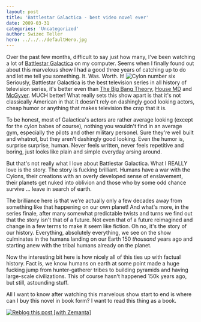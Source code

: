 ```yaml
---
layout: post
title: 'Battlestar Galactica - best video novel ever'
date: 2009-03-31
categories: 'Uncategorized'
author: Swizec Teller
hero: ../../../defaultHero.jpg
---
```

Over the past few months, difficult to say just how many, I've been watching a lot of [Battlestar Galactica](http://www.scifi.com/battlestar/ "Battlestar Galactica") on my computer. Seems when I finally found out about this marvelous show I had a good three years of catching up to do and let me tell you something. It. Was. Worth. It! ![](http://blogs.seattleweekly.com/threadcount/cylon6.jpg "Cylon number six") Seriously, Battlestar Galactica is the best television series in all history of television series, it's better even than [The Big Bang Theory](http://alpha.cbs.com/primetime/big_bang_theory/ "The Big Bang Theory"), [House MD](http://en.wikipedia.org/wiki/House_%28TV_series%29 "House (TV series)") and [McGyver](http://en.wikipedia.org/wiki/MacGyver "MacGyver"). MUCH better! What really sets this show apart is that it's not classically American in that it doesn't rely on dashingly good looking actors, cheap humor or anything that makes television the crap that it is.



To be honest, most of Galactica's actors are rather average looking (except for the cylon babes of course), nothing you wouldn't find in an average gym, especially the pilots and other military personel. Sure they're well built and whatnot, but they aren't dashingly good looking. Even the humor is, surprise surprise, human. Never feels written, never feels repetitive and boring, just looks like plain and simple everyday arsing around.



But that's not really what I love about Battlestar Galactica. What I REALLY love is the story. The story is fucking brilliant. Humans have a war with the Cylons, their creations with an overly developed sense of enslavement, their planets get nuked into oblivion and those who by some odd chance survive ... leave in search of earth.



The brilliance here is that we're actually only a few decades away from something like that happening on our own planet! And what's more, in the series finale, after many somewhat predictable twists and turns we find out that the story isn't that of a future. Not even that of a future reimagined and change in a few terms to make it seem like fiction. Oh no, it's the story of our history. Everything, absolutely everything, we see on the show culminates in the humans landing on our Earth 150 _thousand_ years ago and starting anew with the tribal humans already on the planet.



Now the interesting bit here is how nicely all of this ties up with factual history. Fact is, we know humans on earth at some point made a huge fucking jump from hunter-gatherer tribes to building pyramids and having large-scale civilizations. This of course hasn't happened 150k years ago, but still, astounding stuff.



All I want to know after watching this marvelous show start to end is where can I buy this novel in book form? I want to read this thing as a book.

[![Reblog this post \[with Zemanta\]](http://img.zemanta.com/reblog_e.png?x-id=b32d328f-b889-45d5-acd3-a7ff873b122c)](http://reblog.zemanta.com/zemified/b32d328f-b889-45d5-acd3-a7ff873b122c/ "Zemified by Zemanta")